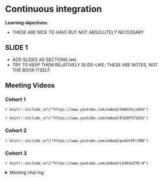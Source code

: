 # Continuous integration

**Learning objectives:**

- THESE ARE NICE TO HAVE BUT NOT ABSOLUTELY NECESSARY

## SLIDE 1

- ADD SLIDES AS SECTIONS (`##`).
- TRY TO KEEP THEM RELATIVELY SLIDE-LIKE; THESE ARE NOTES, NOT THE BOOK ITSELF.

## Meeting Videos

### Cohort 1

`r knitr::include_url("https://www.youtube.com/embed/SHAdJmjvQ44")`

`r knitr::include_url("https://www.youtube.com/embed/RlE8P3f10ZU")`


### Cohort 2

`r knitr::include_url("https://www.youtube.com/embed/pedUcPFrZMQ")`


### Cohort 3

`r knitr::include_url("https://www.youtube.com/embed/LkSKXeZTD-0")`

<details>
<summary> Meeting chat log </summary>

```
00:29:06	Ryan Metcalf:	https://blog.jdriven.com/2020/10/automating-hosting-revealjs-slides-on-gitlab/
00:53:57	Arun Chavan:	https://rstudio.github.io/distill/website.html
00:55:46	Brendan Lam:	Cool! I didn’t even remember what's on my repo
01:05:13	Brendan Lam:	As someone who didn't know what Docker is, this was very informative. thanks, Ryan!
```
</details>


<!--
### Cohort 4

`r knitr::include_url("https://www.youtube.com/embed/VIDURL")`

<details>
<summary> Meeting chat log </summary>

```
LOG
```
</details>
-->


<!--
### Cohort 5

`r knitr::include_url("https://www.youtube.com/embed/VIDURL")`

<details>
<summary> Meeting chat log </summary>

```
LOG
```
</details>
-->
